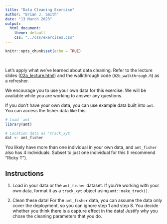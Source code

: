 ```yaml
---
title: "Data Cleaning Exercise"
author: "Brian J. Smith"
date: "13 March 2023"
output: 
  html_document:
    theme: default
    css: "../css/exercises.css"
---
```


```r
knitr::opts_chunk$set(echo = TRUE)
```

<br>

Let's apply what we've learned about data cleaning. Refer to the lecture slides (<a href="02a_lecture.html" target="_blank" rel="noopener noreferrer">02a_lecture.html</a>) and the walkthrough code (`02b_walkthrough.R`) as a refresher.

We encourage you to use your own data for this exercise. We will be available while you are working to answer any questions.

If you don't have your own data, you can use example data built into `amt`. You can access the fisher data like this:

```r
# Load `amt`
library(amt)

# Location data as 'track_xyt'
dat <- amt_fisher

```

You likely have more than one individual in your own data, and `amt_fisher` also has 4 individuals. Subset to just one individual for this (I recommend "Ricky T").

## Instructions

1. Load in your data or the `amt_fisher` dataset. If you're working with your own data, format it as a `track_xyt` object using `amt::make_track()`.
  
2. Clean these data! For the `amt_fisher` data, you can assume the data only cover the deployment, so you can ignore step 1 and step 8. You decide whether you think there is a capture effect in the data! Justify why you chose the cleaning parameters that you do.